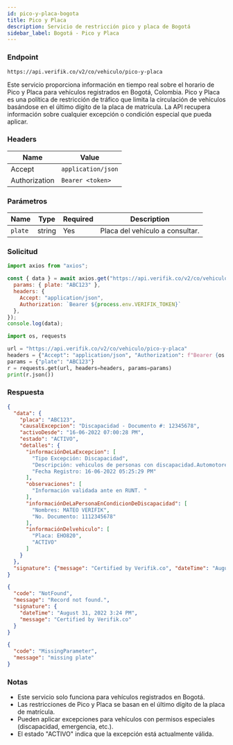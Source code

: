 ```yaml
---
id: pico-y-placa-bogota
title: Pico y Placa
description: Servicio de restricción pico y placa de Bogotá
sidebar_label: Bogotá - Pico y Placa
---
```



### Endpoint

```
https://api.verifik.co/v2/co/vehiculo/pico-y-placa
```

Este servicio proporciona información en tiempo real sobre el horario de Pico y Placa para vehículos registrados en Bogotá, Colombia. Pico y Placa es una política de restricción de tráfico que limita la circulación de vehículos basándose en el último dígito de la placa de matrícula. La API recupera información sobre cualquier excepción o condición especial que pueda aplicar.

### Headers

| Name | Value |
| --- | --- |
| Accept | `application/json` |
| Authorization | `Bearer <token>` |

### Parámetros

| Name | Type | Required | Description |
| --- | --- | --- | --- |
| `plate` | string | Yes | Placa del vehículo a consultar. |

### Solicitud

<Tabs>
  <TabItem value="node" label="Node.js">

```javascript
import axios from "axios";

const { data } = await axios.get("https://api.verifik.co/v2/co/vehiculo/pico-y-placa", {
  params: { plate: "ABC123" },
  headers: { 
    Accept: "application/json", 
    Authorization: `Bearer ${process.env.VERIFIK_TOKEN}` 
  },
});
console.log(data);
```

  </TabItem>
  <TabItem value="python" label="Python">

```python
import os, requests

url = "https://api.verifik.co/v2/co/vehiculo/pico-y-placa"
headers = {"Accept": "application/json", "Authorization": f"Bearer {os.getenv('VERIFIK_TOKEN')}"}
params = {"plate": "ABC123"}
r = requests.get(url, headers=headers, params=params)
print(r.json())
```

  </TabItem>
</Tabs>

### Respuesta

<Tabs>
  <TabItem value="200" label="200">

```json
{
  "data": {
    "placa": "ABC123",
    "causalExcepcion": "Discapacidad - Documento #: 12345678",
    "activoDesde": "16-06-2022 07:00:28 PM",
    "estado": "ACTIVO",
    "detalles": {
      "informaciónDeLaExcepcion": [
        "Tipo Excepción: Discapacidad",
        "Descripción: vehiculos de personas con discapacidad.Automotores que transporten o sean conducidos por personas con discapacidad permanente, cuya condición motora, sensorial o mental limite su movilidad, siempre y cuando cumplan las normas establecidas.",
        "Fecha Registro: 16-06-2022 05:25:29 PM"
      ],
      "observaciones": [
        "Información validada ante en RUNT. "
      ],
      "informaciónDeLaPersonaEnCondicionDeDiscapacidad": [
        "Nombres: MATEO VERIFIK",
        "No. Documento: 1112345678"
      ],
      "informaciónDelvehiculo": [
        "Placa: EHO820",
        "ACTIVO"
      ]
    }
  },
  "signature": {"message": "Certified by Verifik.co", "dateTime": "August 23, 2022 10:55 AM"}
}
```

  </TabItem>
  <TabItem value="404" label="404">

```json
{
  "code": "NotFound",
  "message": "Record not found.",
  "signature": {
    "dateTime": "August 31, 2022 3:24 PM",
    "message": "Certified by Verifik.co"
  }
}
```

  </TabItem>
  <TabItem value="409" label="409">

```json
{
  "code": "MissingParameter",
  "message": "missing plate"
}
```

  </TabItem>
</Tabs>

### Notas

- Este servicio solo funciona para vehículos registrados en Bogotá.
- Las restricciones de Pico y Placa se basan en el último dígito de la placa de matrícula.
- Pueden aplicar excepciones para vehículos con permisos especiales (discapacidad, emergencia, etc.).
- El estado "ACTIVO" indica que la excepción está actualmente válida.
